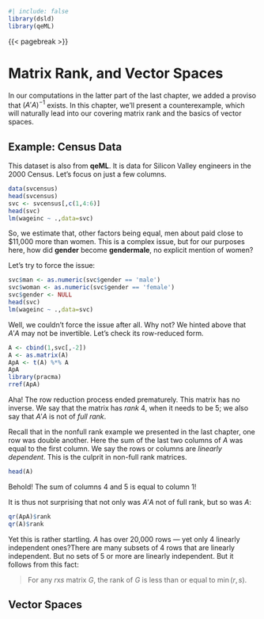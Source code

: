
```r
#| include: false
library(dsld)
library(qeML)
```

{{< pagebreak >}}

# Matrix Rank, and Vector Spaces 

In our computations in the latter part of the last chapter, we added a
proviso that $(A'A)^{-1}$ exists. In this chapter, we'll present a
counterexample, which will naturally lead into our covering matrix rank and
the basics of vector spaces.

## Example: Census Data

This dataset is also from **qeML**. It is data for Silicon Valley
engineers in the 2000 Census. Let's focus on just a few columns.

```r
data(svcensus) 
head(svcensus) 
svc <- svcensus[,c(1,4:6)] 
head(svc) 
lm(wageinc ~ .,data=svc) 
```

So, we estimate that, other factors being equal, men about paid close to
\$11,000 more than women. This is a complex issue, but for our purposes
here, how did **gender** become **gendermale**, no explicit mention of
women?

Let's try to force the issue:

```r
svc$man <- as.numeric(svc$gender == 'male')
svc$woman <- as.numeric(svc$gender == 'female')
svc$gender <- NULL
head(svc)
lm(wageinc ~ .,data=svc)
```

Well, we couldn't force the issue after all. Why not? We hinted above
that $A' A$ may not be invertible. Let's check its row-reduced form.

```r
A <- cbind(1,svc[,-2])
A <- as.matrix(A)
ApA <- t(A) %*% A
ApA
library(pracma)
rref(ApA) 
```

Aha! The row reduction process ended prematurely. This matrix has no
inverse. We say that the matrix has *rank* 4, when it needs to be 5;
we also say that $A'A$ is not of *full rank*.

Recall that in the nonfull rank example we presented in the last
chapter, one row was double another. Here the sum of the last two
columns of $A$ was equal to the first column. We say the rows or columns
are *linearly dependent*. This is the culprit in non-full rank matrices.

```r
head(A)
```

Behold! The sum of columns 4 and 5 is equal to column 1!

It is thus not surprising that not only was $A'A$ not of full rank, but
so was $A$:

```r
qr(ApA)$rank
qr(A)$rank
```

Yet this is rather startling. $A$ has over 20,000 rows --- yet only 4
linearly independent ones?[There are many subsets of 4 rows that are
linearly independent. But no sets of 5 or more are linearly independent.
]{.column-margin} But it follows from this fact:

<blockquote>

For any $r \textrm{x} s$ matrix $G$, the rank of $G$ is less than or equal to 
$\min(r,s)$.

</blockquote>

## Vector Spaces



